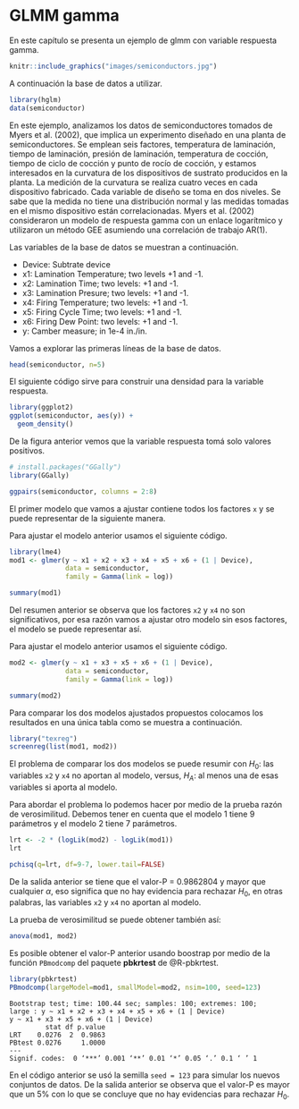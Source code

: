 # GLMM gamma {#glmm-gamma}

En este capítulo se presenta un ejemplo de glmm con variable respuesta gamma.

```r
knitr::include_graphics("images/semiconductors.jpg")
```

A continuación la base de datos a utilizar.

```r
library(hglm)
data(semiconductor)
```

En este ejemplo, analizamos los datos de semiconductores tomados de Myers et al. (2002), que implica un experimento diseñado en una planta de semiconductores. Se emplean seis factores, temperatura de laminación, tiempo de laminación, presión de laminación, temperatura de cocción, tiempo de ciclo de cocción y punto de rocío de cocción, y estamos interesados en la curvatura de los dispositivos de sustrato producidos en la planta. La medición de la curvatura se realiza cuatro veces en cada dispositivo fabricado. Cada variable de diseño se toma en dos niveles. Se sabe que la medida no tiene una distribución normal y las medidas tomadas en el mismo dispositivo están correlacionadas. Myers et al. (2002) consideraron un modelo de respuesta gamma con un enlace logarítmico y utilizaron un método GEE asumiendo una correlación de trabajo AR(1).

Las variables de la base de datos se muestran a continuación.

- Device: Subtrate device
- x1: Lamination Temperature; two levels +1 and -1.
- x2: Lamination Time; two levels: +1 and -1.
- x3: Lamination Presure; two levels: +1 and -1.
- x4: Firing Temperature; two levels: +1 and -1.
- x5: Firing Cycle Time; two levels: +1 and -1.
- x6: Firing Dew Point: two levels: +1 and -1.
- y: Camber measure; in 1e-4 in./in.

Vamos a explorar las primeras líneas de la base de datos.

```r
head(semiconductor, n=5)
```

El siguiente código sirve para construir una densidad para la variable respuesta.

```r
library(ggplot2)
ggplot(semiconductor, aes(y)) + 
  geom_density()
```

De la figura anterior vemos que la variable respuesta tomá solo valores positivos.

```r
# install.packages("GGally")
library(GGally)

ggpairs(semiconductor, columns = 2:8)
```

El primer modelo que vamos a ajustar contiene todos los factores `x` y se puede representar de la siguiente manera.

\begin{align*} 
y_{ij} | b_0 &\sim  Gamma(\mu_{ij}, \phi) \\ 
\log(\mu_{ij}) &= \beta_0 + \beta_1 x1_{ij} + \beta_2 x2_{ij} + \beta_3 x3_{ij} + \beta_4 x4_{ij} + \beta_5 x5_{ij} + \beta_6 x6_{ij} + b_{0i} \\
b_{0} &\sim N(0, \sigma^2_{b0})
\end{align*}

Para ajustar el modelo anterior usamos el siguiente código.

```r
library(lme4)
mod1 <- glmer(y ~ x1 + x2 + x3 + x4 + x5 + x6 + (1 | Device), 
              data = semiconductor,
              family = Gamma(link = log))

summary(mod1)
```

Del resumen anterior se observa que los factores `x2` y `x4` no son significativos, por esa razón vamos a ajustar otro modelo sin esos factores, el modelo se puede representar así.

\begin{align*} 
y_{ij} | b_0 &\sim  Gamma(\mu_{ij}, \phi) \\ 
\log(\mu_{ij}) &= \beta_0 + \beta_1 x1_{ij} + \beta_3 x3_{ij} + \beta_5 x5_{ij} + \beta_6 x6_{ij} + b_{0i} \\
b_{0} &\sim N(0, \sigma^2_{b0})
\end{align*}

Para ajustar el modelo anterior usamos el siguiente código.

```r
mod2 <- glmer(y ~ x1 + x3 + x5 + x6 + (1 | Device), 
              data = semiconductor,
              family = Gamma(link = log))

summary(mod2)
```

Para comparar los dos modelos ajustados propuestos colocamos los resultados en una única tabla como se muestra a continuación.

```r
library("texreg")
screenreg(list(mod1, mod2))
```

El problema de comparar los dos modelos se puede resumir con $H_0:$ las variables `x2` y `x4` no aportan al modelo, versus, $H_A:$ al menos una de esas variables si aporta al modelo.

Para abordar el problema lo podemos hacer por medio de la prueba razón de verosimilitud. Debemos tener en cuenta que el modelo 1 tiene 9 parámetros y el modelo 2 tiene 7 parámetros.

```r
lrt <- -2 * (logLik(mod2) - logLik(mod1))
lrt

pchisq(q=lrt, df=9-7, lower.tail=FALSE)
```

De la salida anterior se tiene que el valor-P = 0.9862804 y mayor que cualquier $\alpha$, eso significa que no hay evidencia para rechazar $H_0$, en otras palabras, las variables `x2` y `x4` no aportan al modelo.

La prueba de verosimilitud se puede obtener también así:

```r
anova(mod1, mod2)
```

Es posible obtener el valor-P anterior usando boostrap por medio de la función `PBmodcomp` del paquete **pbkrtest** de @R-pbkrtest.

```r
library(pbkrtest)
PBmodcomp(largeModel=mod1, smallModel=mod2, nsim=100, seed=123)
```

```{}
Bootstrap test; time: 100.44 sec; samples: 100; extremes: 100;
large : y ~ x1 + x2 + x3 + x4 + x5 + x6 + (1 | Device)
y ~ x1 + x3 + x5 + x6 + (1 | Device)
         stat df p.value
LRT    0.0276  2  0.9863
PBtest 0.0276     1.0000
---
Signif. codes:  0 ‘***’ 0.001 ‘**’ 0.01 ‘*’ 0.05 ‘.’ 0.1 ‘ ’ 1
```

En el código anterior se usó la semilla `seed = 123` para simular los nuevos conjuntos de datos. De la salida anterior se observa que el valor-P es mayor que un 5% con lo que se concluye que no hay evidencias para rechazar $H_0$. 
